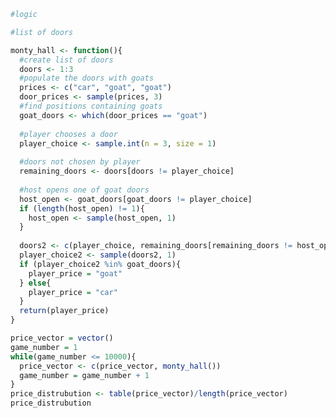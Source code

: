 ```r
#logic

#list of doors


```

```r

monty_hall <- function(){
  #create list of doors 
  doors <- 1:3
  #populate the doors with goats
  prices <- c("car", "goat", "goat")
  door_prices <- sample(prices, 3)
  #find positions containing goats
  goat_doors <- which(door_prices == "goat")
  
  #player chooses a door
  player_choice <- sample.int(n = 3, size = 1)
  
  #doors not chosen by player
  remaining_doors <- doors[doors != player_choice]
  
  #host opens one of goat doors
  host_open <- goat_doors[goat_doors != player_choice]
  if (length(host_open) != 1){
    host_open <- sample(host_open, 1)
  }
  
  doors2 <- c(player_choice, remaining_doors[remaining_doors != host_open])
  player_choice2 <- sample(doors2, 1)
  if (player_choice2 %in% goat_doors){
    player_price = "goat"
  } else{
    player_price = "car"
  }
  return(player_price)
}

```

```r
price_vector = vector()
game_number = 1
while(game_number <= 10000){
  price_vector <- c(price_vector, monty_hall())
  game_number = game_number + 1
}
price_distrubution <- table(price_vector)/length(price_vector)
price_distrubution
```

```r

```

